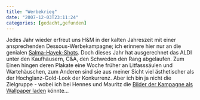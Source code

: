 ```yaml
---
title: "Werbekrieg"
date: "2007-12-03T23:11:24"
categories: [gedacht,gefunden]
---
```


Jedes Jahr wieder erfreut uns H&M in der kalten Jahreszeit mit einer ansprechenden Dessous-Werbekampagne; ich erinnere hier nur an die genialen [Salma-Hayek-Shots](http://forums.superiorpics.com/ubbthreads/showflat.php?Number=590907). Doch dieses Jahr hat ausgerechnet das ALDI unter den Kaufhäusern, C&A, den Schweden den Rang abgelaufen. Zum Einen hingen deren Plakate eine Woche früher an Litfasssäulen und Wartehäuschen, zum Anderen sind sie aus meiner Sicht viel ästhetischer als der Hochglanz-Gold-Look der Konkurrenz. Aber ich bin ja nicht die Zielgruppe - wobei ich bei Hennes und Mauritz die [Bilder der Kampagne als Wallpaper laden](http://www.hm.com/de/) könnte...
